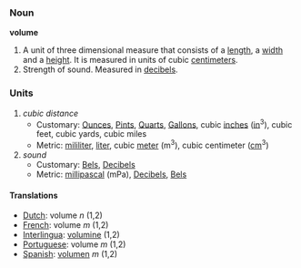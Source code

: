 === Noun ===

'''volume'''

#A unit of three dimensional measure that consists of a [[length]], a [[width]] and a [[height]].  It is measured in units of cubic [[centimeter]]s.
#Strength of sound.  Measured in [[decibel]]s.

=== Units ===
#''cubic distance''
#*Customary: [[Ounce]]s, [[Pint]]s, [[Quart]]s, [[Gallon]]s, cubic [[inch]]es ([[in]]<sup>3</sup>), cubic feet, cubic yards, cubic miles
#*Metric: [[mililiter]], [[liter]], cubic [[meter]] (m<sup>3</sup>), cubic centimeter ([[cm]]<sup>3</sup>)
#''sound''
#*Customary: [[Bel]]s, [[Decibel]]s
#*Metric: [[millipascal]] (mPa), [[Decibel]]s, [[Bel]]s

==== Translations ====
*[[Dutch]]: volume ''n'' (1,2)
*[[French]]: volume ''m'' (1,2)
*[[Interlingua]]: [[volumine]] (1,2)
*[[Portuguese]]: volume ''m'' (1,2)
*[[Spanish]]: [[volumen]] ''m'' (1,2)